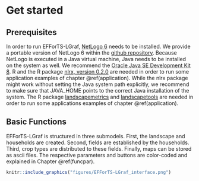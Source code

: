 # Get started {#getstarted}

## Prerequisites

In order to run EFForTS-LGraf, [NetLogo 6](http://ccl.northwestern.edu/netlogo/download.shtml) needs to be installed. We provide a portable version of NetLogo 6 within the [github repository](https://github.com/nldoc/EFForTS-LGraf). Because NetLogo is executed in a Java virtual machine, Java needs to be installed on the system as well. We recommend the [Oracle Java SE Development Kit 8](https://www.oracle.com/technetwork/java/javase/downloads/jdk8-downloads-2133151.html). 
R and the R package [nlrx, version 0.2.0](https://github.com/ropensci/nlrx) are needed in order to run some application examples of chapter \@ref(application). While the nlrx package might work without setting the Java system path explicitly, we recommend to make sure that JAVA_HOME points to the correct Java installation of the system.
The R package [landscapemetrics](https://cran.r-project.org/web/packages/landscapemetrics/index.html) and [landscapetools](https://cran.r-project.org/web/packages/landscapetools/index.html) are needed in order to run some applications examples of chapter \@ref(application).


## Basic Functions

EFForTS-LGraf is structured in three submodels. First, the landscape and households are created. Second, fields are established by the households. Third, crop types are distributed to these fields. Finally, maps can be stored as ascii files. The respective parameters and buttons are color-coded and explained in Chapter \@ref(funcpar).

```r
knitr::include_graphics("figures/EFForTS-LGraf_interface.png")
```

